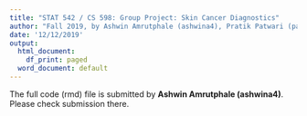 ---
title: "STAT 542 / CS 598: Group Project: Skin Cancer Diagnostics"
author: "Fall 2019, by Ashwin Amrutphale (ashwina4), Pratik Patwari (patwari3), Rohit Bansal (rbansal3)"
date: '12/12/2019'
output:
  html_document:
    df_print: paged
  word_document: default
---

The full code (rmd) file is submitted by **Ashwin Amrutphale (ashwina4)**. Please check submission there.

